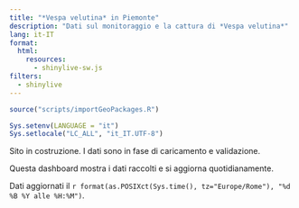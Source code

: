 ```yaml
---
title: "*Vespa velutina* in Piemonte"
description: "Dati sul monitoraggio e la cattura di *Vespa velutina*"
lang: it-IT
format:
  html:
    resources: 
      - shinylive-sw.js
filters:
  - shinylive
---
```


```r
source("scripts/importGeoPackages.R")

Sys.setenv(LANGUAGE = "it")
Sys.setlocale("LC_ALL", "it_IT.UTF-8")
```

::: {.callout-warning appearance="simple"}
Sito in costruzione. I dati sono in fase di caricamento e validazione.
:::

<!-- Per la gestione del focolaio sulla collina di Torino sono state posizionate `r nrow(trap)` trappole, di cui `r sum(is.na(trap$data.rimozione))` attualmente attive. -->

Questa dashboard mostra i dati raccolti e si aggiorna quotidianamente.

::: {.callout-note appearance="simple"}
Dati aggiornati il `r format(as.POSIXct(Sys.time(), tz="Europe/Rome"), "%d %B %Y alle %H:%M")`.
:::
